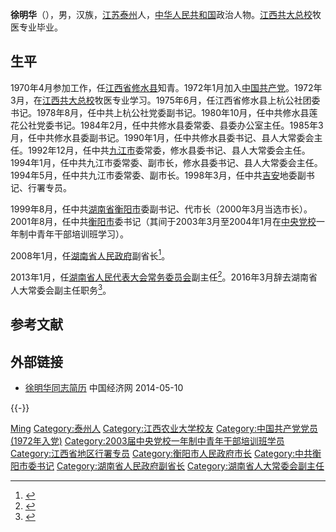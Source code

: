 '''徐明华'''（{{bd|1953年|4月|||}}），男，汉族，[[江苏|江苏]][[泰州|泰州]]人，[[中华人民共和国|中华人民共和国]]政治人物。[[江西共大总校|江西共大总校]]牧医专业毕业。

== 生平 ==
1970年4月参加工作，任[[江西省|江西省]][[修水县|修水县]]知青。1972年1月加入[[中国共产党|中国共产党]]。1972年3月，在[[江西共大总校|江西共大总校]]牧医专业学习。1975年6月，任江西省修水县上杭公社团委书记。1978年8月，任中共上杭公社党委副书记。1980年10月，任中共修水县莲花公社党委书记。1984年2月，任中共修水县委常委、县委办公室主任。1985年3月，任中共修水县委副书记。1990年1月，任中共修水县委书记、县人大常委会主任。1992年12月，任中共[[九江市|九江市]]委常委，修水县委书记、县人大常委会主任。1994年1月，任中共九江市委常委、副市长，修水县委书记、县人大常委会主任。1994年5月，任中共九江市委常委、副市长。1998年3月，任中共[[吉安市|吉安]]地委副书记、行署专员。

1999年8月，任中共[[湖南省|湖南省]][[衡阳市|衡阳市]]委副书记、代市长（2000年3月当选市长）。2001年8月，任中共[[衡阳市|衡阳市]]委书记（其间于2003年3月至2004年1月在[[中央党校|中央党校]]一年制中青年干部培训班学习）。

2008年1月，任[[湖南省人民政府|湖南省人民政府]]副省长<ref>{{cite web |url=http://leader.voc.com.cn/article/201012/201012031132418512.html |title=存档副本 |accessdate=2011-12-15 |deadurl=yes |archiveurl=https://web.archive.org/web/20120707192828/http://leader.voc.com.cn/article/201012/201012031132418512.html |archivedate=2012-07-07 }}</ref>。

2013年1月，任[[湖南省人民代表大会常务委员会|湖南省人民代表大会常务委员会]]副主任<ref>{{cite news
 |title=湖南省第十二届人民代表大会常务委员会副主任简历 
 |url=http://www.hnrd.gov.cn/Item/Show.asp?m=1&d=7548 
 |accessdate=2015-09-12 
 |newspaper=湖南人大网 
 |deadurl=yes 
 |archiveurl=https://web.archive.org/web/20160305010639/http://www.hnrd.gov.cn/Item/Show.asp?m=1&d=7548 
 |archivedate=2016-03-05 
}}</ref>。2016年3月辞去湖南省人大常委会副主任职务<ref>{{cite web|url=http://www.thepaper.cn/newsDetail_forward_1450376|title=于来山、徐明华、蒋作斌辞去湖南省人大常委会副主任职务|publisher=澎湃新闻|accessdate=2016-03-31|archive-date=2016-03-30|archive-url=https://web.archive.org/web/20160330170717/http://www.thepaper.cn/newsDetail_forward_1450376|dead-url=no}}</ref>。

== 参考文献 ==
{{reflist}}

== 外部链接 ==
* [http://district.ce.cn/newarea/sddy/201301/31/t20130131_24082057_4.shtml 徐明华同志简历] {{Wayback|url=http://district.ce.cn/newarea/sddy/201301/31/t20130131_24082057_4.shtml |date=20210106115401 }} 中国经济网 2014-05-10

{{-}}
{{start box}}
{{s-ppo|cpc}}
{{s-before|[[梅克保|梅克保]]}}
{{s-title|[[中国共产党衡阳市委员会|中国共产党衡阳市委员会]]书记|2001年8月－2008年3月}}
{{s-after|[[张文雄|张文雄]]}}
{{s-before|[[倪忠明|倪忠明]]}}
{{s-title|[[中国共产党修水县委员会|中国共产党修水县委员会]]书记|1990年1月－1994年5月}}
{{s-after|[[钟利贵|钟利贵]]}}
{{s-gov|prc}}
{{s-before|[[陈安众|陈安众]]}}
{{s-title|[[衡阳市人民政府|衡阳市人民政府]][[衡阳市市长列表|市长]]|1999年8月－2001年9月}}
{{s-after|[[贺仁雨|贺仁雨]]}}
{{s-before|[[温新华|温新华]]}}
{{s-title|[[吉安地区行政公署|吉安地区行政公署]][[吉安市市长列表|专员]]|1998年2月－1999年8月}}
{{s-after|[[吕滨|吕滨]]}}
{{end box}}

{{2003届中央党校一年制中青年干部培训班}}

{{Authority control}}
{{DEFAULTSORT:Xu徐}}
[[Category:徐姓|Ming]]
[[Category:泰州人|Category:泰州人]]
[[Category:江西农业大学校友|Category:江西农业大学校友]]
[[Category:中国共产党党员_(1972年入党)|Category:中国共产党党员 (1972年入党)]]
[[Category:2003届中央党校一年制中青年干部培训班学员|Category:2003届中央党校一年制中青年干部培训班学员]]
[[Category:江西省地区行署专员|Category:江西省地区行署专员]]
[[Category:衡阳市人民政府市长|Category:衡阳市人民政府市长]]
[[Category:中共衡阳市委书记|Category:中共衡阳市委书记]]
[[Category:湖南省人民政府副省长|Category:湖南省人民政府副省长]]
[[Category:湖南省人大常委会副主任|Category:湖南省人大常委会副主任]]